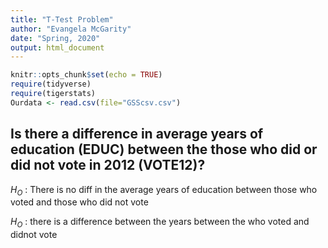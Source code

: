 ```yaml
---
title: "T-Test Problem"
author: "Evangela McGarity"
date: "Spring, 2020"
output: html_document
---
```


```r
knitr::opts_chunk$set(echo = TRUE)
require(tidyverse)
require(tigerstats)
Ourdata <- read.csv(file="GSScsv.csv")
```


## Is there a difference in  average years of education (EDUC) between the those who did or did not vote in 2012 (VOTE12)?

$H_O$ : There is no diff in the average years of education between those who voted and those who did not vote

$H_O$ : there is a difference between the years between the who voted and didnot vote